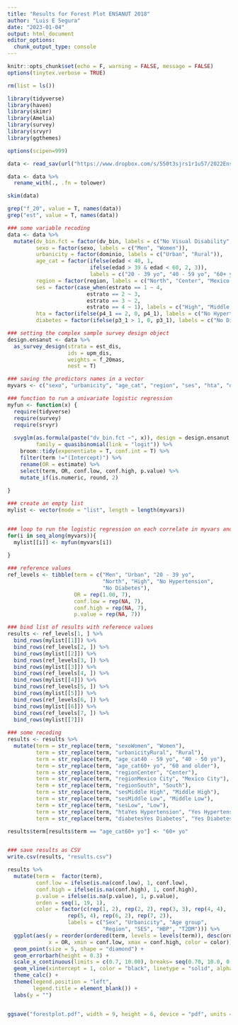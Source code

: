 ```yaml
---
title: "Results for Forest Plot ENSANUT 2018"
author: "Luis E Segura"
date: "2023-01-04"
output: html_document
editor_options: 
  chunk_output_type: console
---
```


```r
knitr::opts_chunk$set(echo = F, warning = FALSE, message = FALSE)
options(tinytex.verbose = TRUE)

rm(list = ls())

library(tidyverse)
library(haven)
library(skimr)
library(Amelia)
library(survey)
library(srvyr)
library(ggthemes)

options(scipen=999)

data <- read_sav(url("https://www.dropbox.com/s/550t3sjrs1r1u57/2022Ensanut2018.sav?dl=1"))

data <- data %>%
  rename_with(., .fn = tolower)


```

```r
skim(data)

grep("f_20", value = T, names(data))
grep("est", value = T, names(data))

```

```r

### some variable recoding
data <- data %>%
  mutate(dv_bin.fct = factor(dv_bin, labels = c("No Visual Disability", "Yes Visual Disability")), 
         sexo = factor(sexo, labels = c("Men", "Women")), 
         urbanicity = factor(dominio, labels = c("Urban", "Rural")), 
         age_cat = factor(ifelse(edad < 40, 1, 
                          ifelse(edad > 39 & edad < 60, 2, 3)), 
                          labels = c("20 - 39 yo", "40 - 59 yo", "60+ yo")), 
         region = factor(region, labels = c("North", "Center", "Mexico City", "South")), 
         ses = factor(case_when(estrato == 1 ~ 4, 
                         estrato == 2 ~ 3, 
                         estrato == 3 ~ 2, 
                         estrato == 4 ~ 1), labels = c("High", "Middle High", "Middle Low", "Low")),
         hta = factor(ifelse(p4_1 == 2, 0, p4_1), labels = c("No Hypertension", "Yes Hypertension")), 
         diabetes = factor(ifelse(p3_1 > 1, 0, p3_1), labels = c("No Diabetes", "Yes Diabetes")))

### setting the complex sample survey design object
design.ensanut <- data %>%
  as_survey_design(strata = est_dis, 
                   ids = upm_dis, 
                   weights = f_20mas, 
                   nest = T)

```

```r
### saving the predictors names in a vector
myvars <- c("sexo", "urbanicity", "age_cat", "region", "ses", "hta", "diabetes")

### function to run a univariate logistic regression 
myfun <- function(x) {
  require(tidyverse)
  require(survey)
  require(srvyr)
  
  svyglm(as.formula(paste("dv_bin.fct ~", x)), design = design.ensanut, 
         family = quasibinomial(link = "logit")) %>%
    broom::tidy(exponentiate = T, conf.int = T) %>%
    filter(term !="(Intercept)") %>%
    rename(OR = estimate) %>%
    select(term, OR, conf.low, conf.high, p.value) %>%
    mutate_if(is.numeric, round, 2)
    
}

### create an empty list
mylist <- vector(mode = "list", length = length(myvars))


### loop to run the logistic regression on each correlate in myvars and save results into a list
for(i in seq_along(myvars)){
  mylist[[i]] <- myfun(myvars[i])
  
}

### reference values
ref_levels <- tibble(term = c("Men", "Urban", "20 - 39 yo", 
                              "North", "High", "No Hypertension", 
                              "No Diabetes"), 
                     OR = rep(1.00, 7), 
                     conf.low = rep(NA, 7), 
                     conf.high = rep(NA, 7),
                     p.value = rep(NA, 7))

### bind list of results with reference values
results <- ref_levels[1, ] %>%
  bind_rows(mylist[[1]]) %>%
  bind_rows(ref_levels[2, ]) %>%
  bind_rows(mylist[[2]]) %>%
  bind_rows(ref_levels[3, ]) %>%
  bind_rows(mylist[[3]]) %>%
  bind_rows(ref_levels[4, ]) %>%
  bind_rows(mylist[[4]]) %>%
  bind_rows(ref_levels[5, ]) %>%
  bind_rows(mylist[[5]]) %>%
  bind_rows(ref_levels[6, ]) %>%
  bind_rows(mylist[[6]]) %>%
  bind_rows(ref_levels[7, ]) %>%
  bind_rows(mylist[[7]])
  
### some recoding
results <- results %>%
  mutate(term = str_replace(term, "sexoWomen", "Women"), 
         term = str_replace(term, "urbanicityRural", "Rural"), 
         term = str_replace(term, "age_cat40 - 59 yo", "40 - 50 yo"), 
         term = str_replace(term, "age_cat60+ yo", "60 and older"), 
         term = str_replace(term, "regionCenter", "Center"), 
         term = str_replace(term, "regionMexico City", "Mexico City"),
         term = str_replace(term, "regionSouth", "South"),
         term = str_replace(term, "sesMiddle High", "Middle High"), 
         term = str_replace(term, "sesMiddle Low", "Middle Low"), 
         term = str_replace(term, "sesLow", "Low"), 
         term = str_replace(term, "htaYes Hypertension", "Yes Hypertension"), 
         term = str_replace(term, "diabetesYes Diabetes", "Yes Diabetes"))

results$term[results$term == "age_cat60+ yo"] <- "60+ yo"


### save results as CSV
write.csv(results, "results.csv") 

```

```r

results %>%
  mutate(term =  factor(term), 
         conf.low = ifelse(is.na(conf.low), 1, conf.low), 
         conf.high = ifelse(is.na(conf.high), 1, conf.high), 
         p.value = ifelse(is.na(p.value), 1, p.value), 
         orden = seq(1, 19, 1), 
         color = factor(c(rep(1, 2), rep(2, 2), rep(3, 3), rep(4, 4), 
                   rep(5, 4), rep(6, 2), rep(7, 2)), 
                   labels = c("Sex", "Urbanicity", "Age group", 
                              "Region", "SES", "HBP", "T2DM"))) %>%
  ggplot(aes(y = reorder(ordered(term, levels = levels(term)), desc(orden)), 
             x = OR, xmin = conf.low, xmax = conf.high, color = color)) +
  geom_point(size = 5, shape = "diamond") +
  geom_errorbarh(height = 0.3) + 
  scale_x_continuous(limits = c(0.7, 10.00), breaks= seq(0.70, 10.0, 0.30), name = "Odds Ratio")  +
  geom_vline(xintercept = 1, color = "black", linetype = "solid", alpha = 0.5) +
  theme_calc() +
  theme(legend.position = "left", 
        legend.title = element_blank()) +
  labs(y = "")


ggsave("forestplot.pdf", width = 9, height = 6, device = "pdf", units = "in", dpi = 1800)

```
